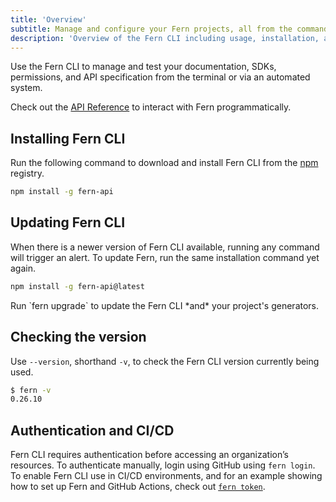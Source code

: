 ```yaml
---
title: 'Overview'
subtitle: Manage and configure your Fern projects, all from the command line.
description: 'Overview of the Fern CLI including usage, installation, and CI/CD environments'
---
```


Use the Fern CLI to manage and test your documentation, SDKs, permissions, and API specification from the terminal or via an automated system. 

Check out the [API Reference](/learn/cli-api/api-reference/) to interact with Fern programmatically.

## Installing Fern CLI

Run the following command to download and install Fern CLI from the [npm](https://www.npmjs.com/) registry. 

```bash
npm install -g fern-api
```

## Updating Fern CLI

When there is a newer version of Fern CLI available, running any command will trigger an alert. To update Fern, run the same installation command yet again. 

```bash
npm install -g fern-api@latest
```

<Note>
Run `fern upgrade` to update the Fern CLI *and* your project's generators.
</Note>

## Checking the version

Use `--version`, shorthand `-v`, to check the Fern CLI version currently being used. 

```bash
$ fern -v
0.26.10
```

## Authentication and CI/CD

Fern CLI requires authentication before accessing an organization’s resources. To authenticate manually, login using GitHub using `fern login`. To enable Fern CLI use in CI/CD environments, and for an example showing how to set up Fern and GitHub Actions, check out [`fern token`](/learn/cli-api/cli-reference/commands#fern-token). 

